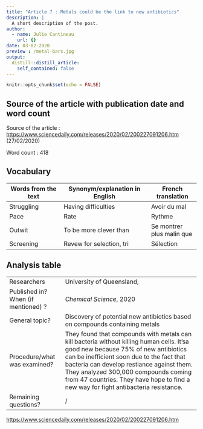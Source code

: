 ```yaml
---
title: "Article 7 : Metals could be the link to new antibiotics"
description: |
  A short description of the post.
author:
  - name: Julie Cantineau
    url: {}
date: 03-02-2020
preview : /metal-bars.jpg
output:
  distill::distill_article:
    self_contained: false
---
```


```r
knitr::opts_chunk$set(echo = FALSE)
```

## Source of the article with publication date and word count

Source of the article : <https://www.sciencedaily.com/releases/2020/02/200227091206.htm>
(27/02/2020)

Word count : 418

## Vocabulary 

| Words from the text | Synonym/explanation in English | French translation |
| ------------------- | ------------------------------ | -----------------|
|  Struggling  | Having difficulties | Avoir du mal |
|  Pace  | Rate | Rythme |
| Outwit | To be more clever than | Se montrer plus malin que |
| Screening | Revew for selection, tri | Sélection |



## Analysis table 

|                              |                                                                     |
| ---------------------------- | ------------------------------------------------------------------- |
| Researchers                  | University of Queensland,  |
| Published in? When (if mentioned) ? | *Chemical Science*, 2020 |
| General topic?               | Discovery of potential new antibiotics based on compounds containing metals |
| Procedure/what was examined? | They found that compounds with metals can kill bacteria without killing human cells. It'sa good new because 75% of new antibiotics can be inefficient soon due to the fact that bacteria can develop restiance against them. They analyzed 300,000 compounds coming from 47 countries. They have hope to find a new way for fight antibacteria resistance. |
| Remaining questions?         | / |



<https://www.sciencedaily.com/releases/2020/02/200227091206.htm>


